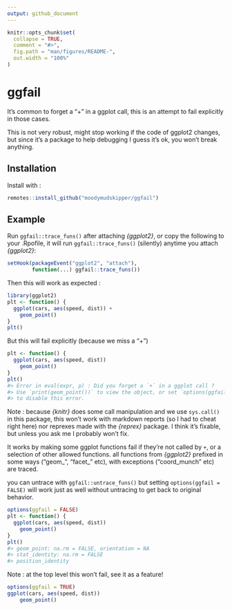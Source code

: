 ```yaml
---
output: github_document
---
```


<!-- README.md is generated from README.Rmd. Please edit that file -->

```r
knitr::opts_chunk$set(
  collapse = TRUE,
  comment = "#>",
  fig.path = "man/figures/README-",
  out.width = "100%"
)
```

# ggfail

<!-- badges: start -->
<!-- badges: end -->

It's common to forget a "+" in a ggplot call, this is an attempt to fail explicitly in those cases.

This is not very robust, might stop working if the code of ggplot2 changes,
but since it's a package to help debugging I guess it's ok, you won't break
anything.

## Installation

Install with :

``` r
remotes::install_github("moodymudskipper/ggfail")
```

## Example

Run `ggfail::trace_funs()` after attaching *{ggplot2}*, or copy the following
to your .Rpofile, it will run `ggfail::trace_funs()` (silently) anytime you attach 
*{ggplot2}*:

```r
setHook(packageEvent("ggplot2", "attach"),
        function(...) ggfail::trace_funs())
```

Then this will work as expected :

```r
library(ggplot2)
plt <- function() {
  ggplot(cars, aes(speed, dist)) +
    geom_point()
}
plt()
```

But this will fail explicitly (because we miss a "+")

```r
plt <- function() {
  ggplot(cars, aes(speed, dist))
    geom_point()
}
plt()
#> Error in eval(expr, p) : Did you forget a `+` in a ggplot call ?
#> Use `print(geom_point())` to view the object, or set `options(ggfail = FALSE)`
#> to disable this error.
```

Note : because *{knitr}* does some call manipulation and we use `sys.call()`
in this package, this won't work with markdown reports (so I had to cheat right here) nor reprexes made with
the *{reprex}* package. I think it's fixable, but unless you ask me I probably
won't fix.

It works by making some ggplot functions fail if they're not called by `+`, or
a selection of other allowed functions.
all functions from *{ggplot2}* prefixed in some ways ("geom_",
"facet_" etc), with exceptions ("coord_munch" etc) are traced.

you can untrace with `ggfail::untrace_funs()` but setting `options(ggfail = FALSE)`
will work just as well without untracing to get back to original behavior.

```r
options(ggfail = FALSE)
plt <- function() {
  ggplot(cars, aes(speed, dist))
    geom_point()
}
plt()
#> geom_point: na.rm = FALSE, orientation = NA
#> stat_identity: na.rm = FALSE
#> position_identity 
```

Note : at the top level this won't fail, see it as a feature!

```r
options(ggfail = TRUE)
ggplot(cars, aes(speed, dist))
    geom_point()
```

